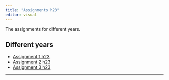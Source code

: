 ```yaml
---
title: "Assignments h23"
editor: visual
---
```


The assignments for different years.

## Different years

-   [Assignment 1 h23](ass1/ass1-h23.qmd)
-   [Assignment 2 h23](ass2/ass2-h23.qmd)
-   [Assignment 3 h23](ass3/ass3-h23.qmd)

------------------------------------------------------------------------
